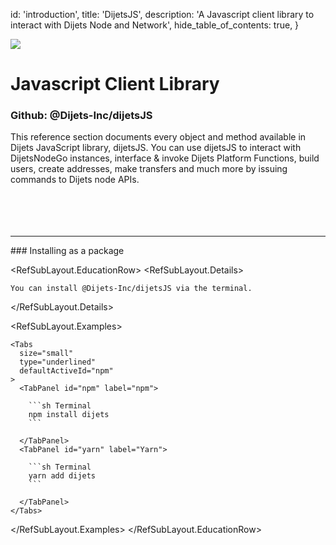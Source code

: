 
  id: 'introduction',
  title: 'DijetsJS',
  description: 'A Javascript client library to interact with Dijets Node and Network',
  hide_table_of_contents: true,
}

<div className="flex items-start gap-6 not-prose" id="introduction">
  <img src="/docs/img/icons/javascript-icon.svg" className="w-8 h-8 rounded" />
  <div className="flex flex-col gap-2">
    <h1 className="text-3xl text-scale-1200 m-0">Javascript Client Library</h1>
    <h3 className="text-base font-mono text-scale-1100">Github: @Dijets-Inc/dijetsJS</h3>
  </div>
</div>

<div className="max-w-7xl mt-4">
  This reference section documents every object and method available in Dijets JavaScript
  library, dijetsJS. You can use dijetsJS to interact with DijetsNodeGo instances, interface &amp; invoke
  Dijets Platform Functions, build users, create addresses, make transfers and much more by issuing commands to Dijets node APIs.
</div>
<br>
</br>
<br>
</br>
<hr>
</hr>
### Installing as a package

<RefSubLayout.EducationRow>
  <RefSubLayout.Details>

    You can install @Dijets-Inc/dijetsJS via the terminal.

  </RefSubLayout.Details>

  <RefSubLayout.Examples>

    <Tabs
      size="small"
      type="underlined"
      defaultActiveId="npm"
    >
      <TabPanel id="npm" label="npm">

        ```sh Terminal
        npm install dijets
        ```

      </TabPanel>
      <TabPanel id="yarn" label="Yarn">

        ```sh Terminal
        yarn add dijets
        ```

      </TabPanel>
    </Tabs>

  </RefSubLayout.Examples>
</RefSubLayout.EducationRow>



